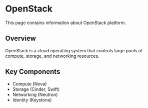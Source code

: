 # OpenStack

This page contains information about OpenStack platform.

## Overview

OpenStack is a cloud operating system that controls large pools of compute, storage, and networking resources.

## Key Components

- Compute (Nova)
- Storage (Cinder, Swift)
- Networking (Neutron)
- Identity (Keystone)

